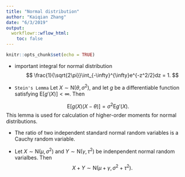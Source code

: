 ```yaml
---
title: "Normal distribution"
author: "Kaiqian Zhang"
date: "6/3/2019"
output:
  workflowr::wflow_html:
    toc: false
---
```


```r
knitr::opts_chunk$set(echo = TRUE)
```


- important integral for normal distribution
$$
\frac{1}{\sqrt{2\pi}}\int_{-\infty}^{\infty}e^{-z^2/2}dz = 1.
$$

- `Stein's Lemma` Let $X\sim \text{N}(\theta, \sigma^2)$, and let $g$ be a differentiable function satisfying $\text{E}[g'(X)] < \infty$. Then 

$$
\text{E}[g(X)(X-\theta)] = \sigma^2\text{E}g'(X).
$$
This lemma is used for calculation of higher-order moments for normal distributions.

- The ratio of two independent standard normal random variables is a Cauchy random variable. 

- Let $X\sim \text{N}(\mu, \sigma^2)$ and $Y\sim \text{N}(\gamma, \tau^2)$ be indenpendent normal random varialbes. Then 
$$
X+Y \sim \text{N}(\mu+\gamma, \sigma^2+\tau^2).
$$
